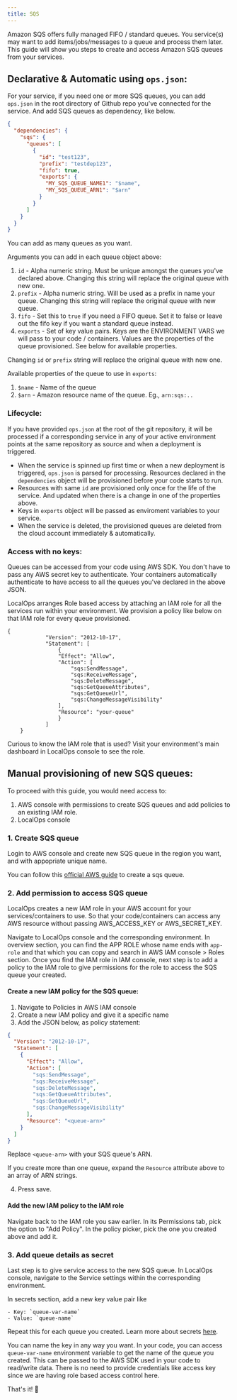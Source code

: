 ```yaml
---
title: SQS
---
```


Amazon SQS offers fully managed FIFO / standard queues. You service(s) may want to add items/jobs/messages to a queue
and process them later. This guide will show you steps to create and access Amazon SQS queues from your services.

## Declarative & Automatic using `ops.json`:

For your service, if you need one or more SQS queues, you can add `ops.json` in the root directory of Github repo you've
connected for the service. And add SQS queues as dependency, like below.

```json
{
  "dependencies": {
    "sqs": {
      "queues": [
        {
          "id": "test123",
          "prefix": "testdep123",
          "fifo": true,
          "exports": {
            "MY_SQS_QUEUE_NAME1": "$name",
            "MY_SQS_QUEUE_ARN1": "$arn"
          }
        }
      ]
    }
  }
}
```

You can add as many queues as you want.

Arguments you can add in each queue object above:

1. `id` - Alpha numeric string. Must be unique amongst the queues you've declared above. Changing this string will
   replace the original queue with new one.
2. `prefix` - Alpha numeric string. Will be used as a prefix in name your queue. Changing this string will replace the
   original queue with new queue.
3. `fifo` - Set this to `true` if you need a FIFO queue. Set it to false or leave out the fifo key if you want a
   standard queue instead.
4. `exports` - Set of key value pairs. Keys are the ENVIRONMENT VARS we will pass to your code / containers. Values are
   the properties of the queue provisioned. See below for available properties.

<Warning>Changing `id` or `prefix` string will replace the original queue with new one.</Warning>

Available properties of the queue to use in `exports`:

1. `$name` - Name of the queue
2. `$arn` - Amazon resource name of the queue. Eg., `arn:sqs:..`

### Lifecycle:

If you have provided `ops.json` at the root of the git repository, it will be processed if a corresponding service in
any of your active environment points at the same repository as source and when a deployment is triggered.

- When the service is spinned up first time or when a new deployment is triggered, `ops.json` is parsed for processing.
  Resources declared in the `dependencies` object will be provisioned before your code starts to run.
- Resources with same `id` are provisioned only once for the life of the service. And updated when there is a change in
  one of the properties above.
- Keys in `exports` object will be passed as enviroment variables to your service.
- When the service is deleted, the provisioned queues are deleted from the cloud account immediately & automatically.

### Access with no keys:

Queues can be accessed from your code using AWS SDK. You don't have to pass any AWS secret key to authenticate. Your
containers automatically authenticate to have access to all the queues you've declared in the above JSON.

LocalOps arranges Role based access by attaching an IAM role for all the services run within your environment. We
provision a policy like below on that IAM role for every queue provisioned.

```
{
			"Version": "2012-10-17",
			"Statement": [
				{
				"Effect": "Allow",
				"Action": [
					"sqs:SendMessage",
					"sqs:ReceiveMessage",
					"sqs:DeleteMessage",
					"sqs:GetQueueAttributes",
					"sqs:GetQueueUrl",
					"sqs:ChangeMessageVisibility"
				],
				"Resource": "your-queue"
				}
			]
	}
```

Curious to know the IAM role that is used? Visit your environment's main dashboard in LocalOps console to see the role.

## Manual provisioning of new SQS queues:

To proceed with this guide, you would need access to:

1. AWS console with permissions to create SQS queues and add policies to an existing IAM role.
2. LocalOps console

### 1. Create SQS queue

Login to AWS console and create new SQS queue in the region you want, and with appopriate unique name.

You can follow this
[official AWS guide](https://docs.aws.amazon.com/AWSSimpleQueueService/latest/SQSDeveloperGuide/creating-sqs-standard-queues.html)
to create a sqs queue.

### 2. Add permission to access SQS queue

LocalOps creates a new IAM role in your AWS account for your services/containers to use. So that your code/containers
can access any AWS resource without passing AWS_ACCESS_KEY or AWS_SECRET_KEY.

Navigate to LocalOps console and the corresponding environment. In overview section, you can find the APP ROLE whose
name ends with `app-role` and that which you can copy and search in AWS IAM console > Roles section. Once you find the
IAM role in IAM console, next step is to add a policy to the IAM role to give permissions for the role to access the SQS
queue your created.

#### Create a new IAM policy for the SQS queue:

1. Navigate to Policies in AWS IAM console
2. Create a new IAM policy and give it a specific name
3. Add the JSON below, as policy statement:

```json
{
  "Version": "2012-10-17",
  "Statement": [
    {
      "Effect": "Allow",
      "Action": [
        "sqs:SendMessage",
        "sqs:ReceiveMessage",
        "sqs:DeleteMessage",
        "sqs:GetQueueAttributes",
        "sqs:GetQueueUrl",
        "sqs:ChangeMessageVisibility"
      ],
      "Resource": "<queue-arn>"
    }
  ]
}
```

Replace `<queue-arn>` with your SQS queue's ARN.

If you create more than one queue, expand the `Resource` attribute above to an array of ARN strings.

4. Press save.

#### Add the new IAM policy to the IAM role

Navigate back to the IAM role you saw earlier. In its Permissions tab, pick the option to "Add Policy". In the policy
picker, pick the one you created above and add it.

### 3. Add queue details as secret

Last step is to give service access to the new SQS queue. In LocalOps console, navigate to the Service settings within
the corresponding environment.

In secrets section, add a new key value pair like

```
- Key: `queue-var-name`
- Value: `queue-name`
```

Repeat this for each queue you created. Learn more about secrets [here](/environment/services/secrets).

You can name the key in any way you want. In your code, you can access `queue-var-name` environment variable to get the
name of the queue you created. This can be passed to the AWS SDK used in your code to read/write data. There is no need
to provide credentials like access key since we are having role based access control here.

That's it! 🎉
